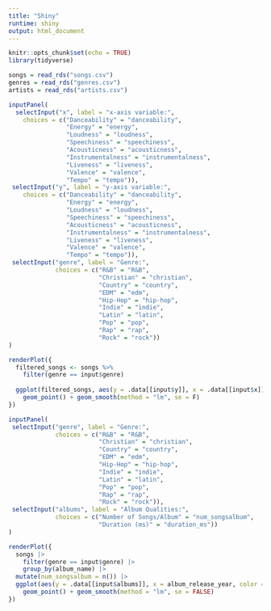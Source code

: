 ```yaml
---
title: "Shiny"
runtime: shiny
output: html_document
---
```




```r
knitr::opts_chunk$set(echo = TRUE)
library(tidyverse)
```

```r
songs = read_rds("songs.csv")
genres = read_rds("genres.csv")
artists = read_rds("artists.csv")
```

```r
inputPanel(
  selectInput("x", label = "x-axis variable:",
    choices = c("Danceability" = "danceability",
                "Energy" = "energy",
                "Loudness" = "loudness",
                "Speechiness" = "speechiness", 
                "Acousticness" = "acousticness", 
                "Instrumentalness" = "instrumentalness",
                "Liveness" = "liveness",
                "Valence" = "valence",
                "Tempo" = "tempo")),
 selectInput("y", label = "y-axis variable:",
    choices = c("Danceability" = "danceability",
                "Energy" = "energy",
                "Loudness" = "loudness",
                "Speechiness" = "speechiness", 
                "Acousticness" = "acousticness", 
                "Instrumentalness" = "instrumentalness",
                "Liveness" = "liveness",
                "Valence" = "valence",
                "Tempo" = "tempo")),
 selectInput("genre", label = "Genre:", 
             choices = c("R&B" = "R&B",
                         "Christian" = "christian",
                         "Country" = "country",
                         "EDM" = "edm",
                         "Hip-Hop" = "hip-hop",
                         "Indie" = "indie",
                         "Latin" = "latin",
                         "Pop" = "pop",
                         "Rap" = "rap",
                         "Rock" = "rock"))
)

renderPlot({
  filtered_songs <- songs %>%
    filter(genre == input$genre)
  
  ggplot(filtered_songs, aes(y = .data[[input$y]], x = .data[[input$x]])) + 
    geom_point() + geom_smooth(method = "lm", se = F)
})
```


```r
inputPanel(
 selectInput("genre", label = "Genre:", 
             choices = c("R&B" = "R&B",
                         "Christian" = "christian",
                         "Country" = "country",
                         "EDM" = "edm",
                         "Hip-Hop" = "hip-hop",
                         "Indie" = "indie",
                         "Latin" = "latin",
                         "Pop" = "pop",
                         "Rap" = "rap",
                         "Rock" = "rock")), 
 selectInput("albums", label = "Album Qualities:", 
             choices = c("Number of Songs/Album" = "num_songsalbum",
                         "Duration (ms)" = "duration_ms"))
)

renderPlot({
  songs |>
    filter(genre == input$genre) |>
    group_by(album_name) |>
  mutate(num_songsalbum = n()) |>
  ggplot(aes(y = .data[[input$albums]], x = album_release_year, color = name)) + 
    geom_point() + geom_smooth(method = "lm", se = FALSE)
})
```



